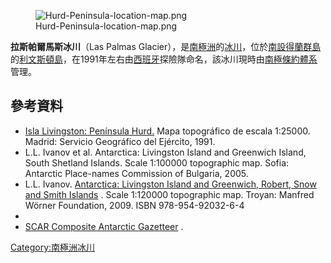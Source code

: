 [[Image:Hurd-Peninsula-location-map.png|thumb]]

{{coord|62|41|S|60|25|W|source:GNIS|display=title}}

'''拉斯帕爾馬斯冰川'''（Las Palmas Glacier），是[[南極洲|南極洲]]的[[冰川|冰川]]，位於[[南設得蘭群島|南設得蘭群島]]的[[利文斯頓島|利文斯頓島]]，在1991年左右由[[西班牙|西班牙]]探險隊命名，該冰川現時由[[南極條約體系|南極條約體系]]管理。

==參考資料==
* [http://uacg.bg/filebank/att_1511.pdf Isla Livingston: Península Hurd.] {{Wayback|url=http://uacg.bg/filebank/att_1511.pdf |date=20140201171902 }} Mapa topográfico de escala 1:25000. Madrid: Servicio Geográfico del Ejército, 1991.
* L.L. Ivanov et al. Antarctica: Livingston Island and Greenwich Island, South Shetland Islands. Scale 1:100000 topographic map. Sofia: Antarctic Place-names Commission of Bulgaria, 2005.
* L.L. Ivanov. [http://apcbg.org/image023.jpg Antarctica: Livingston Island and Greenwich, Robert, Snow and Smith Islands] {{Wayback|url=http://apcbg.org/image023.jpg |date=20080424075823 }}. Scale 1:120000 topographic map.  Troyan: Manfred Wörner Foundation, 2009.  ISBN 978-954-92032-6-4
*{{cite gnis | type = antarid | id = 18534| name = Las Palmas Glacier | accessdate = 2013-06-03}}
* [http://data.aad.gov.au/aadc/gaz/scar/ SCAR Composite Antarctic Gazetteer] {{WebCite|url=https://www.webcitation.org/5ug2CfC7m?url=http://data.aad.gov.au/aadc/gaz/scar/ |date=20101202140255 |dateformat=iso }}.
{{usgs-gazetteer|id=18534}}

{{Antarctica-geo-stub}}
[[Category:南極洲冰川|Category:南極洲冰川]]